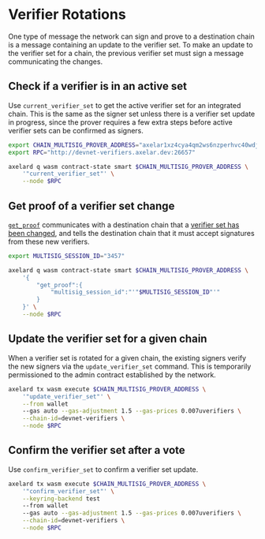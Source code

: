 # Verifier Rotations

One type of message the network can sign and prove to a destination chain is a message containing an update to the verifier set. To make an update to the verifier set for a chain, the previous verifier set must sign a message communicating the changes.

## Check if a verifier is in an active set

Use `current_verifier_set` to get the active verifier set for an integrated chain. This is the same as the signer set unless there is a verifier set update in progress, since the prover requires a few extra steps before active verifier sets can be confirmed as signers.

```bash
export CHAIN_MULTISIG_PROVER_ADDRESS="axelar1xz4cya4qm2ws6nzperhvc40wdjcq4872fl6d3j2s4cytyx8j80eqenv87g"
export RPC="http://devnet-verifiers.axelar.dev:26657"
```

```bash
axelard q wasm contract-state smart $CHAIN_MULTISIG_PROVER_ADDRESS \
    '"current_verifier_set"' \
    --node $RPC
```

## Get proof of a verifier set change

[`get_proof`](https://github.com/axelarnetwork/axelar-amplifier/blob/f76dc8a775b8bb529cf50147bab9259d1ec7f784/contracts/multisig-prover/src/msg.rs#L81) communicates with a destination chain that a [verifier set has been changed](https://github.com/axelarnetwork/axelar-amplifier/blob/main/doc/src/contracts/multisig_prover.md#update-and-confirm-verifierset-sequence-diagram), and tells the destination chain that it must accept signatures from these new verifiers.

```bash
export MULTISIG_SESSION_ID="3457"
```

```bash
axelard q wasm contract-state smart $CHAIN_MULTISIG_PROVER_ADDRESS \
    '{
        "get_proof":{
            "multisig_session_id":"'"$MULTISIG_SESSION_ID"'"
        }
    }' \
    --node $RPC
```

## Update the verifier set for a given chain

When a verifier set is rotated for a given chain, the existing signers verify the new signers via the `update_verifier_set` command. This is temporarily permissioned to the admin contract established by the network.

```bash
axelard tx wasm execute $CHAIN_MULTISIG_PROVER_ADDRESS \
    '"update_verifier_set"' \
    --from wallet
    --gas auto --gas-adjustment 1.5 --gas-prices 0.007uverifiers \
    --chain-id=devnet-verifiers \
    --node $RPC
```

## Confirm the verifier set after a vote

Use `confirm_verifier_set` to confirm a verifier set update.

```bash
axelard tx wasm execute $CHAIN_MULTISIG_PROVER_ADDRESS \
    '"confirm_verifier_set"' \
    --keyring-backend test
    --from wallet
    --gas auto --gas-adjustment 1.5 --gas-prices 0.007uverifiers \
    --chain-id=devnet-verifiers \
    --node $RPC
```
